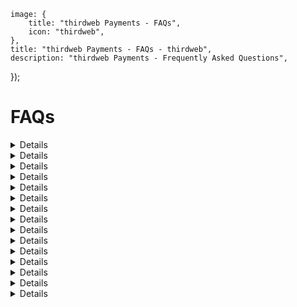 
	image: {
		title: "thirdweb Payments - FAQs",
		icon: "thirdweb",
	},
	title: "thirdweb Payments - FAQs - thirdweb",
	description: "thirdweb Payments - Frequently Asked Questions",
});

# FAQs

<Details summary="What are the fees for Buy With Fiat?"> 
thirdweb does not charge any fees for buy with fiat. Any fees on onramping are based on the onramp provider. 
</Details>

<Details summary="What are the fees for Buy With Crypto?"> 
For buying with crypto or swap fees, thirdweb charges a 0.3% protocol fee. Developers may monetize their application by charging additional fees on swap transactions. To set a fee in your project page, navigate to Payments > Settings to set this fee. 
</Details>

<Details summary="What does the term “network fees” refer to?"> 
Network fees, also referred to as miner fees, are paid to the miner for processing crypto transactions and securing the respective network. These fees do not go to thirdweb.
</Details>

<Details summary="What does Payments use to operate under the hood?"> 
Payments is an asset router that combines thirdweb's own onchain infrastructure with existing bridging and swapping protocols to find the optimal route for any given transaction. 
This can include intents, native bridges, third party bridges, cross-chain messaging protocols, thirdweb's custom bridges, and more. All routes are monitored and planned continuously for 
health, price, and speed to guarantee the best path every time. 
</Details>

<Details summary="How can I support a token on Payments?"> 
Payments is able to support most token that meet the following criteria:

- The token must have sufficient liquidity
- The token must be on a [supported Payments Chain](https://thirdweb.com/chainlist?service=pay).

To request support for a token, please visit the Payments tab in your project dashboard > Settings > "Don't see your token listed?" component and fill out the chain and token address information.

Payments will automatically kick off the token route discovery process. Please check back the Payments modal after 20-40 minutes for the requested token. 
</Details>

<Details summary="Am I able to use Payments with other wallet infrastructure providers?"> 
Yes, Payments is designed to be agnostic to wallet infrastructure. You can use it with any wallet service. 
</Details>

<Details summary="Does Payments support Apple Pay or Google Pay?"> 
Apple Pay and Google Pay are supported through the onramp providers depending on region. Coinbase, Stripe, and Transak currently support Apple Pay. Transak supports Google Pay.
</Details>

<Details summary="What are the KYC requirements?">
Onramp options all require minimal KYC. This is done to comply with local regulations and to ensure the safety of our users.
Please note: onramping with Coinbase does not require KYC for a purchase below $500 with debit card. 
</Details>

<Details summary="What are your transaction limits for Buy With Fiat?"> 
We currently require a $1 minimum purchase for both stablecoin and non-stablecoin purchases through Buy With Fiat.

Our transaction maximum starts from $1500 per week for new users and can increase over time to $10,000 per week.
</Details>

<Details summary="What countries does Buy With Fiat support?"> 
**Buy With Fiat** is available 160+ countries. The following countries are _UNSUPPORTED_:

- Afghanistan
- Africa (All Countries)
- Belarus
- Bolivia
- China
- Cuba
- Colombia
- Haiti
- Honduras
- Iran
- Iraq
- Latvia
- Lebanon
- Myanmar
- Pakistan
- Qatar
- Russia
- Ukraine
- United Arab Emirates
- Venezuela
- Yemen

All United States are supported, excluding Hawaii.
</Details>

<Details summary="Does thirdweb offer direct onramping to tokens through Buy With Fiat?"> 
We offer direct onramping **internationally** to the following tokens:

- Mainnet (Ethereum)
- Avalanche
- Polygon

We offer direct onramping to the following tokens in the **US only**:

- ETH (Base)\*
- USDC (Ethereum)
- USDC (Polygon)\*
- USDC (Avalanche)\*
- USDC (Base)\*

All other tokens will require an additional Buy With Crypto step.

\* Not available in New York or the EU.
</Details>

<Details summary="How does KYC work with Buy With Fiat"> 
Users will be required to complete KYC verification for their first purchase using 'Buy with Fiat.' After that, no further KYC will be needed for future purchases on the same platform.
</Details>

<Details summary="What cryptocurrencies does Payments support?"> 
Payments can support any currency on our [supported chains](https://thirdweb.com/chainlist?service=pay).
</Details>

<Details summary="How are cryptocurrency prices set in thirdweb Payments?"> 
Prices are set depending on the liquidity provider used to route your transaction.
</Details>

<Details summary="Does thirdweb Payments offer fiat payouts?"> 
Fiat payouts are not currently available.
</Details>


